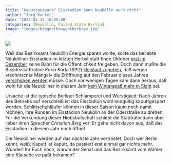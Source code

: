 ```yaml
---
title: "Kaputtgespart? Eisstadion kann Neukölln auch nicht"
author: "Jörg Kantel"
date: "2023-02-17 16:00:00"
categories: [Neukölln, Failed State Berlin]
image: "images/biggerthanweatherboys.jpg"
---
```


[![](images/biggerthanweatherboys-b.jpg)](https://storage.googleapis.com/hippostcard/p/217b699b8702aea0bc1d0d4118cc0c0d-800.jpg)

Weil das Bezirksamt Neukölln Energie sparen wollte, sollte das beliebte Neuköllner Eisstadion im letzten Herbst statt Ende Oktober [erst im Dezember](https://www.tagesspiegel.de/berlin/bezirke/um-energie-zu-sparen-eisstadion-in-berlin-neukolln-offnet-einen-monat-spater-als-geplant-8661313.html) seine Bahn für die Öffentlichkeit freigeben. Doch dann mußte die Bezirksstadträtine *Karin Korte* (SPD) [kleinlaut zugeben](https://www.tagesspiegel.de/berlin/bezirke/tuv-stellt-technische-mangel-fest-neukollner-eisstadion-bleibt-in-diesem-jahr-geschlossen-8889769.html), daß wegen »techniscner Mängel« die Eröffnung auf den Februar dieses Jahres [verschoben werden](https://www.tagesspiegel.de/berlin/bezirke/wegen-technischer-mangel-eisstadion-in-neukolln-offnet-fruhestens-im-februar-9165135.html) müsse. Doch vor wenigen Tagen kam dann heraus, daß wohl für die Neuköllner in diesem Jahr [kein Winterspaß mehr in Sicht](https://www.tagesspiegel.de/berlin/kein-winterspass-in-sicht-eisstadion-neukolln-weiter-defekt-9354203.html) sei.

Ursache ist die typische Berliner Schlamperei und Wurstigkeit: Nach Jahren des Betriebs auf Verschleiß ist das Eisstadion wohl endgültig kaputtgespart worden. Schlittschuhläufer können in dieser Saison kaum noch damit rechnen, ihre Runden im Eisstadion Neukölln an der Oderstraße zu drehen. Für die Verkündung dieser Hiobsbotschaft schiebt die Stadträtin dann aber lieber ihren Sprecher *Christian Berg* vor: Er gehe nicht davon aus, daß das Eisstadion in diesem Jahr noch öffnet.

Die Neuköllner werden auf das nächste Jahr vertröstet. Doch wer Berlin kennt, weiß: Kaputt ist kaputt, da passiert erst einmal gar nichts mehr. Wundert Ihr Euch noch, warum der Senat und das Bezirksamt vom Wähler eine Klatsche verpaßt bekamen?